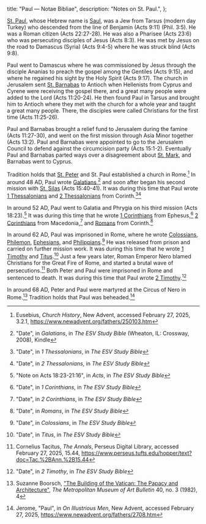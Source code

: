   title: "Paul — Notae Bibliae",
  description: "Notes on St. Paul.",
};

<Initial text="Paul"/>

[St. Paul](/glossary/names#paul), whose Hebrew name is [Saul](/glossary/names#saul), was a Jew from Tarsus (modern day Turkey) who descended from the line of Benjamin (Acts 9:11) (Phil. 3:5). He was a Roman citizen (Acts 22:27-28). He was also a Pharisee (Acts 23:6) who was persecuting disciples of Jesus (Acts 8:3). He was met by Jesus on the road to Damascus (Syria) (Acts 9:4-5) where he was struck blind (Acts 9:8).

Paul went to Damascus where he was commissioned by Jesus through the disciple Ananias to preach the gospel among the Gentiles (Acts 9:15), and where he regained his sight by the Holy Spirit (Acts 9:17). The church in Jerusalem sent [St. Barnabas](/people/saints/barnabas) to Antioch when Hellenists from Cyprus and Cyrene were receiving the gospel there, and a great many people were added to the Lord (Acts 11:20-24). He then found Paul in Tarsus and brought him to Antioch where they met with the church for a whole year and taught a great many people. There, the disciples were called Christians for the first time (Acts 11:25-26).

Paul and Barnabas brought a relief fund to Jerusalem during the famine (Acts 11:27-30), and went on the first mission through Asia Minor together (Acts 13:2). Paul and Barnabas were appointed to go to the Jerusalem Council to defend against the circumcision party (Acts 15:1-2). Eventually Paul and Barnabas parted ways over a disagreement about [St. Mark](/people/saints/mark), and Barnabas went to Cyprus.

Tradition holds that [St. Peter](/people/saints/peter) and St. Paul established a church in Rome.[^1] In around 48 AD, Paul wrote [Galatians](/bible/new-testament/epistles/galatians),[^2] and soon after began his second mission with [St. Silas](/people/saints/silas) (Acts 15:40-41). It was during this time that Paul wrote [1 Thessalonians](/bible/new-testament/epistles/1-thessalonians) and [2 Thessalonians](/bible/new-testament/epistles/2-thessalonians) from Corinth.[^3][^4]

In around 52 AD, Paul went to Galatia and Phrygia on his third mission (Acts 18:23).[^5] It was during this time that he wrote [1 Corinthians](/bible/new-testament/epistles/1-corinthians) from Ephesus,[^6] [2 Corinthians](/bible/new-testament/epistles/2-corinthians) from Macedonia,[^7] and [Romans](/bible/new-testament/epistles/romans) from Corinth.[^8]

In around 62 AD, Paul was imprisoned in Rome, where he wrote [Colossians](/bible/new-testament/epistles/colossians), [Philemon](/bible/new-testament/epistles/philemon), [Ephesians](/bible/new-testament/epistles/ephesians), and [Philippians](/bible/new-testament/epistles/philippians).[^9] He was released from prison and carried on further mission work. It was during this time that he wrote [1 Timothy](/bible/new-testament/epistles/1-timothy) and [Titus](/bible/new-testament/epistles/titus).[^10] Just a few years later, Roman Emperor Nero blamed Christians for the Great Fire of Rome, and started a brutal wave of persecutions.[^11] Both Peter and Paul were imprisoned in Rome and sentenced to death. It was during this time that Paul wrote [2 Timothy](/bible/new-testament/epistles/2-timothy).[^12]

In around 68 AD, Peter and Paul were martyred at the Circus of Nero in Rome.[^13] Tradition holds that Paul was beheaded.[^14]

[^1]: Eusebius, *Church History*, New Advent, accessed February 27, 2025, 3.2.1, https://www.newadvent.org/fathers/250103.htm
[^2]: "Date", in *Galatians*, in *The ESV Study Bible* (Wheaton, IL: Crossway, 2008), Kindle
[^3]: "Date", in *1 Thessalonians*, in *The ESV Study Bible*
[^4]: "Date", in *2 Thessalonians*, in *The ESV Study Bible*
[^5]: "Note on Acts 18:23-21:16", in *Acts*, in *The ESV Study Bible*
[^6]: "Date", in *1 Corinthians*, in *The ESV Study Bible*
[^7]: "Date", in *2 Corinthians*, in *The ESV Study Bible*
[^8]: "Date", in *Romans*, in *The ESV Study Bible*
[^9]: "Date", in *Colossians*, in *The ESV Study Bible*
[^10]: "Date", in *Titus*, in *The ESV Study Bible*
[^11]: Cornelius Tacitus, *The Annals*, Perseus Digital Library, accessed February 27, 2025, 15.44, https://www.perseus.tufts.edu/hopper/text?doc=Tac.%2BAnn.%2B15.44
[^12]: "Date", in *2 Timothy*, in *The ESV Study Bible*
[^13]: Suzanne Boorsch, ["The Building of the Vatican: The Papacy and Architecture"](https://cdn.sanity.io/files/cctd4ker/production/1bee6cae1fd0bea86270e8cd3ef673ffc773c6e0.pdf), *The Metropolitan Museum of Art Bulletin* 40, no. 3 (1982), 4
[^14]: Jerome, "Paul", in *On Illustrious Men*, New Advent, accessed February 27, 2025, https://www.newadvent.org/fathers/2708.htm
